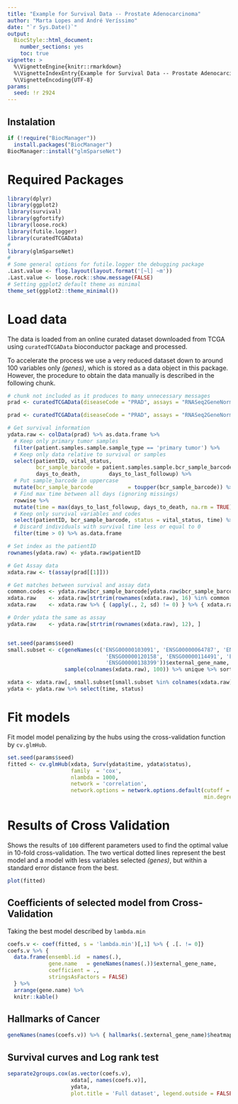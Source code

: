 ```yaml
---
title: "Example for Survival Data -- Prostate Adenocarcinoma"
author: "Marta Lopes and André Veríssimo"
date: "`r Sys.Date()`"
output: 
  BiocStyle::html_document:
    number_sections: yes
    toc: true
vignette: >
  %\VignetteEngine{knitr::rmarkdown}
  %\VignetteIndexEntry{Example for Survival Data -- Prostate Adenocarcinoma}
  %\VignetteEncoding{UTF-8}
params:
  seed: !r 2924
--- 
```


## Instalation

```r
if (!require("BiocManager"))
  install.packages("BiocManager")
BiocManager::install("glmSparseNet")
```

# Required Packages

```r
library(dplyr)
library(ggplot2)
library(survival)
library(ggfortify)
library(loose.rock)
library(futile.logger)
library(curatedTCGAData)
#
library(glmSparseNet)
#
# Some general options for futile.logger the debugging package
.Last.value <- flog.layout(layout.format('[~l] ~m'))
.Last.value <- loose.rock::show.message(FALSE)
# Setting ggplot2 default theme as minimal
theme_set(ggplot2::theme_minimal())
```

# Load data

The data is loaded from an online curated dataset downloaded from TCGA using `curatedTCGAData` bioconductor package and processed.

To accelerate the process we use a very reduced dataset down to around 100 variables only *(genes)*, which is stored as a data object in this package. However, the procedure to obtain the data manually is described in the following chunk.

```r
# chunk not included as it produces to many unnecessary messages
prad <- curatedTCGAData(diseaseCode = "PRAD", assays = "RNASeq2GeneNorm", FALSE)
```

```r
prad <- curatedTCGAData(diseaseCode = "PRAD", assays = "RNASeq2GeneNorm", FALSE)
```

```r
# Get survival information
ydata.raw <- colData(prad) %>% as.data.frame %>% 
  # Keep only primary tumor samples
  filter(patient.samples.sample.sample_type == 'primary tumor') %>%
  # Keep only data relative to survival or samples
  select(patientID, vital_status, 
         bcr_sample_barcode = patient.samples.sample.bcr_sample_barcode,
         days_to_death,         days_to_last_followup) %>% 
  # Put sample_barcode in uppercase
  mutate(bcr_sample_barcode           = toupper(bcr_sample_barcode)) %>%
  # Find max time between all days (ignoring missings)
  rowwise %>%
  mutate(time = max(days_to_last_followup, days_to_death, na.rm = TRUE)) %>%
  # Keep only survival variables and codes
  select(patientID, bcr_sample_barcode, status = vital_status, time) %>% 
  # Discard individuals with survival time less or equal to 0
  filter(time > 0) %>% as.data.frame

# Set index as the patientID
rownames(ydata.raw) <- ydata.raw$patientID

# Get Assay data
xdata.raw <- t(assay(prad[[1]]))

# Get matches between survival and assay data
common.codes <- ydata.raw$bcr_sample_barcode[ydata.raw$bcr_sample_barcode %in% strtrim(rownames(xdata.raw), 16)]
xdata.raw    <- xdata.raw[strtrim(rownames(xdata.raw), 16) %in% common.codes, ]
xdata.raw    <- xdata.raw %>% { (apply(., 2, sd) != 0) } %>% { xdata.raw[, .] } %>% scale

# Order ydata the same as assay
ydata.raw    <- ydata.raw[strtrim(rownames(xdata.raw), 12), ]


set.seed(params$seed)
small.subset <- c(geneNames(c('ENSG00000103091', 'ENSG00000064787', 'ENSG00000119915', 
                               'ENSG00000120158', 'ENSG00000114491', 'ENSG00000204176', 
                               'ENSG00000138399'))$external_gene_name, 
                  sample(colnames(xdata.raw), 100)) %>% unique %>% sort

xdata <- xdata.raw[, small.subset[small.subset %in% colnames(xdata.raw)]]
ydata <- ydata.raw %>% select(time, status)
```

# Fit models

Fit model model penalizing by the hubs using the cross-validation function by `cv.glmHub`.

```r
set.seed(params$seed)
fitted <- cv.glmHub(xdata, Surv(ydata$time, ydata$status),
                    family  = 'cox',
                    nlambda = 1000,
                    network = 'correlation', 
                    network.options = network.options.default(cutoff = .6, 
                                                              min.degree = .2))
```

# Results of Cross Validation

Shows the results of `100` different parameters used to find the optimal value in 10-fold cross-validation. The two vertical dotted lines represent the best model and a model with less variables selected *(genes)*, but within a standard error distance from the best.

```r
plot(fitted)
```

## Coefficients of selected model from Cross-Validation

Taking the best model described by `lambda.min`

```r
coefs.v <- coef(fitted, s = 'lambda.min')[,1] %>% { .[. != 0]}
coefs.v %>% { 
  data.frame(ensembl.id  = names(.), 
             gene.name   = geneNames(names(.))$external_gene_name, 
             coefficient = .,
             stringsAsFactors = FALSE)
  } %>%
  arrange(gene.name) %>%
  knitr::kable()
```

## Hallmarks of Cancer

```r
geneNames(names(coefs.v)) %>% { hallmarks(.$external_gene_name)$heatmap }
```

## Survival curves and Log rank test

```r
separate2groups.cox(as.vector(coefs.v), 
                    xdata[, names(coefs.v)], 
                    ydata, 
                    plot.title = 'Full dataset', legend.outside = FALSE)
```

